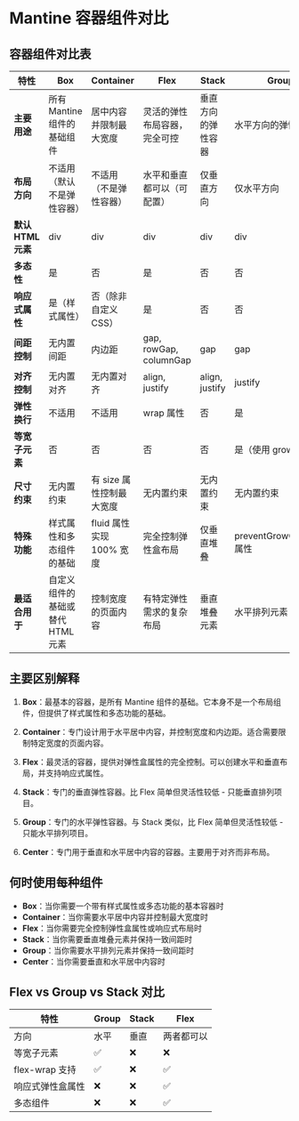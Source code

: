 # Mantine 容器组件对比

## 容器组件对比表

| 特性 | Box | Container | Flex | Stack | Group | Center |
|---------|-----|-----------|------|-------|-------|--------|
| **主要用途** | 所有 Mantine 组件的基础组件 | 居中内容并限制最大宽度 | 灵活的弹性布局容器，完全可控 | 垂直方向的弹性容器 | 水平方向的弹性容器 | 垂直和水平居中内容 |
| **布局方向** | 不适用（默认不是弹性容器） | 不适用（不是弹性容器） | 水平和垂直都可以（可配置） | 仅垂直方向 | 仅水平方向 | 不适用（居中内容） |
| **默认 HTML 元素** | div | div | div | div | div | div |
| **多态性** | 是 | 否 | 是 | 否 | 否 | 是 |
| **响应式属性** | 是（样式属性） | 否（除非自定义 CSS） | 是 | 否 | 否 | 是（样式属性） |
| **间距控制** | 无内置间距 | 内边距 | gap, rowGap, columnGap | gap | gap | 无内置间距 |
| **对齐控制** | 无内置对齐 | 无内置对齐 | align, justify | align, justify | justify | 始终居中内容 |
| **弹性换行** | 不适用 | 不适用 | wrap 属性 | 否 | 是 | 不适用 |
| **等宽子元素** | 否 | 否 | 否 | 否 | 是（使用 grow 属性） | 否 |
| **尺寸约束** | 无内置约束 | 有 size 属性控制最大宽度 | 无内置约束 | 无内置约束 | 无内置约束 | 无内置约束 |
| **特殊功能** | 样式属性和多态组件的基础 | fluid 属性实现 100% 宽度 | 完全控制弹性盒布局 | 仅垂直堆叠 | preventGrowOverflow 属性 | inline 属性用于内联元素 |
| **最适合用于** | 自定义组件的基础或替代 HTML 元素 | 控制宽度的页面内容 | 有特定弹性需求的复杂布局 | 垂直堆叠元素 | 水平排列元素 | 居中单个元素或元素组 |

## 主要区别解释

1. **Box**：最基本的容器，是所有 Mantine 组件的基础。它本身不是一个布局组件，但提供了样式属性和多态功能的基础。

2. **Container**：专门设计用于水平居中内容，并控制宽度和内边距。适合需要限制特定宽度的页面内容。

3. **Flex**：最灵活的容器，提供对弹性盒属性的完全控制。可以创建水平和垂直布局，并支持响应式属性。

4. **Stack**：专门的垂直弹性容器。比 Flex 简单但灵活性较低 - 只能垂直排列项目。

5. **Group**：专门的水平弹性容器。与 Stack 类似，比 Flex 简单但灵活性较低 - 只能水平排列项目。

6. **Center**：专门用于垂直和水平居中内容的容器。主要用于对齐而非布局。

## 何时使用每种组件

- **Box**：当你需要一个带有样式属性或多态功能的基本容器时
- **Container**：当你需要水平居中内容并控制最大宽度时
- **Flex**：当你需要完全控制弹性盒属性或响应式布局时
- **Stack**：当你需要垂直堆叠元素并保持一致间距时
- **Group**：当你需要水平排列元素并保持一致间距时
- **Center**：当你需要垂直和水平居中内容时

## Flex vs Group vs Stack 对比

| 特性 | Group | Stack | Flex |
|------|-------|-------|------|
| 方向 | 水平 | 垂直 | 两者都可以 |
| 等宽子元素 | ✅ | ❌ | ❌ |
| flex-wrap 支持 | ✅ | ❌ | ✅ |
| 响应式弹性盒属性 | ❌ | ❌ | ✅ |
| 多态组件 | ❌ | ❌ | ✅ |
